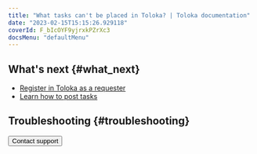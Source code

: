 ```yaml
---
title: "What tasks can't be placed in Toloka? | Toloka documentation"
date: "2023-02-15T15:15:26.929118"
coverId: F_bIcOYF9yjrxkPZrXc3
docsMenu: "defaultMenu"
---
```



<UnwantedText/>

## What's next {#what_next}

- [Register in Toloka as a requester](/docs/guide/access)
- [Learn how to post tasks](/docs/guide/first-project)

## Troubleshooting {#troubleshooting}

<FaqTaskSuitable/>

<Button themeColor="light" view="default" size="l" type="link" url="/docs/guide/troubleshooting/support?form-source=guide-unwanted">Contact support</Button>
